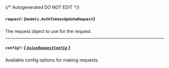 {/* Autogenerated DO NOT EDIT  */}

##### `request`: *{`models.AuthTokensUpdateRequest`}*
The request object to use for the request.
<Collapsible openLabel={Labels.showProperties} closeLabel={Labels.hideProperties}>
    <AuthTokensUpdateRequest/>
</Collapsible>

---
##### `config?`: [*{ `AxiosRequestConfig` }*](https://axios-http.com/docs/req_config)
Available config options for making requests.


